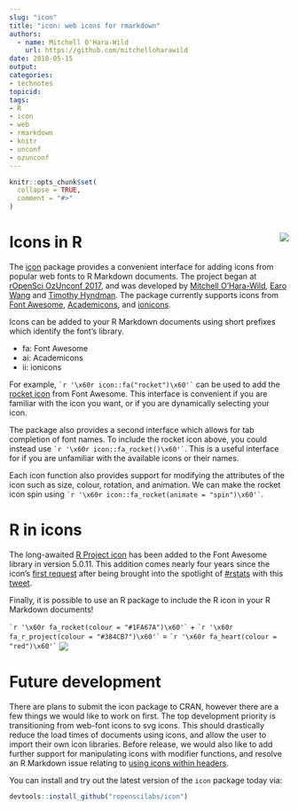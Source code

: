 ```yaml
---
slug: "icon"
title: "icon: web icons for rmarkdown"
authors:
  - name: Mitchell O'Hara-Wild
    url: https://github.com/mitchelloharawild
date: 2018-05-15
output: 
categories:
- technotes
topicid: 
tags:
- R
- icon
- web
- rmarkdown
- knitr
- unconf
- ozunconf
---
```


```r
knitr::opts_chunk$set(
  collapse = TRUE,
  comment = "#>"
)
```

# Icons in R <img src="https://i.imgur.com/YTJIhij.png" align="right" />
The [icon](https://github.com/ropenscilabs/icon) package provides a convenient interface for adding icons from popular web fonts to R Markdown documents. The project began at [rOpenSci OzUnconf 2017](https://ozunconf17.ropensci.org/), and was developed by [Mitchell O'Hara-Wild](https://github.com/mitchelloharawild), [Earo Wang](https://github.com/earowang) and [Timothy Hyndman](https://github.com/timothyhyndman). The package currently supports icons from [Font Awesome](https://fontawesome.com/), [Academicons](http://jpswalsh.github.io/academicons/), and [ionicons](http://ionicons.com/).

Icons can be added to your R Markdown documents using short prefixes which identify the font's library.

* fa: Font Awesome
* ai: Academicons
* ii: ionicons

For example, `` `r '\x60r icon::fa("rocket")\x60'` `` can be used to add the [rocket icon](https://fontawesome.com/icons/rocket) from Font Awesome. This interface is convenient if you are familiar with the icon you want, or if you are dynamically selecting your icon.

The package also provides a second interface which allows for tab completion of font names. To include the rocket icon above, you could instead use `` `r '\x60r icon::fa_rocket()\x60'` ``. This is a useful interface for if you are unfamiliar with the available icons or their names.

Each icon function also provides support for modifying the attributes of the icon such as size, colour, rotation, and animation. We can make the rocket icon spin using `` `r '\x60r icon::fa_rocket(animate = "spin")\x60'` ``.

# R in icons
The long-awaited [R Project icon](http://cran.r-project.org/logo.html) has been added to the Font Awesome library in version 5.0.11. This addition comes nearly four years since the icon's [first request](https://github.com/FortAwesome/Font-Awesome/issues/3862) after being brought into the spotlight of [#rstats](https://twitter.com/hashtag/rstats) with this [tweet](https://twitter.com/LockeData/status/987286302721806337).

Finally, it is possible to use an R package to include the R icon in your R Markdown documents!

`` `r '\x60r fa_rocket(colour = "#1FA67A")\x60'` `` + `` `r '\x60r fa_r_project(colour = "#384CB7")\x60'` `` = `` `r '\x60r fa_heart(colour = "red")\x60'` ``
<img src="https://i.imgur.com/WImIaGx.png" align="center" />

# Future development
There are plans to submit the icon package to CRAN, however there are a few things we would like to work on first. The top development priority is transitioning from web-font icons to svg icons. This should drastically reduce the load times of documents using icons, and allow the user to import their own icon libraries. Before release, we would also like to add further support for manipulating icons with modifier functions, and resolve an R Markdown issue relating to [using icons within headers](https://github.com/ropenscilabs/icon/issues/7).

You can install and try out the latest version of the `icon` package today via:
```r
devtools::install_github("ropenscilabs/icon")
```

